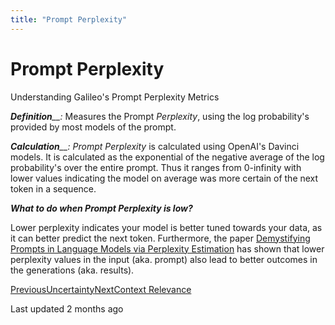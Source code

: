 ```yaml
---
title: "Prompt Perplexity"
---
```


# Prompt Perplexity

Understanding Galileo's Prompt Perplexity Metrics

_**Definition**__:_ Measures the Prompt _Perplexity_, using the log probability's provided by most models of the prompt.

_**Calculation**__: Prompt Perplexity_ is calculated using OpenAI's Davinci models. It is calculated as the exponential of the negative average of the log probability's over the entire prompt. Thus it ranges from 0-infinity with lower values indicating the model on average was more certain of the next token in a sequence.

_**What to do when Prompt Perplexity is low?**_

Lower perplexity indicates your model is better tuned towards your data, as it can better predict the next token. Furthermore, the paper [Demystifying Prompts in Language Models via Perplexity Estimation](https://arxiv.org/abs/2212.04037) has shown that lower perplexity values in the input (aka. prompt) also lead to better outcomes in the generations (aka. results).

[PreviousUncertainty](/galileo/gen-ai-studio-products/guardrail-store/uncertainty)[NextContext Relevance](/galileo/gen-ai-studio-products/guardrail-store/context-relevance)

Last updated 2 months ago